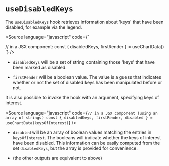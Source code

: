 
<Meta title="Core/Hooks/useDisabledKeys" />

# `useDisabledKeys`

The `useDisabledKeys` hook retrieves information about 'keys' that have been disabled, for example via the legend.

<Source
    language="javascript"
    code={`

// in a JSX component:
const { disabledKeys, firstRender } = useChartData()
`} />

-   `disabledKeys` will be a set of string containing those 'keys' that have been marked as disabled.

-   `firstRender` will be a boolean value. The value is a guess that indicates whether or not the set of disabled keys has been manipulated before or not.

It is also possible to invoke the hook with an argument, specifying keys of interest.

<Source
    language="javascript"
    code={`
// in a JSX component (using an array of strings)
const { disabledKeys, firstRender, disabled } = useChartData(keysOfInterest)
`} />

-   `disabled` will be an array of boolean values matching the entries in `keysOfInterest`. The booleans will indicate whether the keys of interest have been disabled. This information can be easily computed from the set `disabledKeys`, but the array is provided for convenience.

- (the other outputs are equivalent to above)
